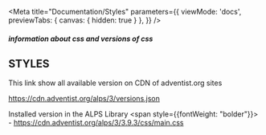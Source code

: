 
<Meta
    title="Documentation/Styles"
    parameters={{
        viewMode: 'docs',
        previewTabs: {
            canvas: { hidden: true }
        },
    }}
/>

##### information about css and versions of css
## STYLES

This link show all available version on CDN of adventist.org sites

https://cdn.adventist.org/alps/3/versions.json

Installed version in the ALPS Library <span style={{fontWeight: "bolder"}}> <Version/> </span> - https://cdn.adventist.org/alps/3/3.9.3/css/main.css
